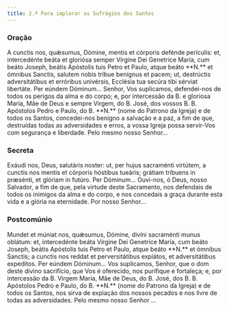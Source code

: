 ```yaml
---
title: 2.ª Para implorar os Sufrágios dos Santos
---
```


### Oração

<div class="side-by-side not-content">
  <span>
    A cunctis nos, quǽsumus, Dómine, mentis et córporis defénde perículis: et,
    intercedénte beáta et gloriósa semper Vírgine Dei Genetríce María, cum beáto
    Joseph, beátis Apóstolis tuis Petro et Paulo, atque beáto **N.** et ómnibus
    Sanctis, salutem nobis tríbue benígnus et pacem; ut, destrúctis
    adversitátibus et erróribus univérsis, Ecclésia tua secúra tibi sérviat
    libertáte. Per eúndem Dóminum...
  </span>
  <span>
    Senhor, Vos suplicamos, defendei-nos de todos os perigos da alma e do corpo;
    e, por intercessão da B. e gloriosa Maria, Mãe de Deus e sempre Virgem, do
    B. José, dos vossos B. B. Apóstolos Pedro e Paulo, do B. **N.** (nome do
    Patrono da Igreja) e de todos os Santos, concedei-nos benigno a salvação e a
    paz, a fim de que, destruídas todas as adversidades e erros, a vossa Igreja
    possa servir-Vos com segurança e liberdade. Pelo mesmo nosso Senhor...
  </span>
</div>

### Secreta

<div class="side-by-side not-content">
  <span>
    Exáudi nos, Deus, salutáris noster: ut, per hujus sacraménti virtútem, a
    cunctis nos mentis et córporis hóstibus tueáris; grátiam tríbuens in
    præsénti, et glóriam in futúro. Per Dóminum...
  </span>
  <span>
    Ouvi-nos, ó Deus, nosso Salvador, a fim de que, pela virtude deste
    Sacramento, nos defendais de todos os inimigos da alma e do corpo, e nos
    concedais a graça durante esta vida e a glória na eternidade. Por nosso
    Senhor...
  </span>
</div>

### Postcomúnio

<div class="side-by-side not-content">
  <span>
    Mundet et múniat nos, quǽsumus, Dómine, divíni sacraménti munus oblátum: et,
    intercedénte beáta Vírgine Dei Genetríce María, cum beáto Joseph, beátis
    Apóstolis tuis Petro et Paulo, atque beáto **N.** et ómnibus Sanctis; a
    cunctis nos reddat et perversitátibus expiátos, et adversitátibus expedítos.
    Per eúndem Dóminum...
  </span>
  <span>
    Vos suplicamos, Senhor, que o dom deste divino sacrifício, que Vos é
    oferecido, nos purifique e fortaleça; e, por intercessão da B. Virgem Maria,
    Mãe de Deus, do B. José, dos B. B. Apóstolos Pedro e Paulo, do B. **N.**
    (nome do Patrono da Igreja) e de todos os Santos, nos sirva de expiação dos
    nossos pecados e nos livre de todas as adversidades. Pelo mesmo nosso Senhor
    ...
  </span>
</div>
